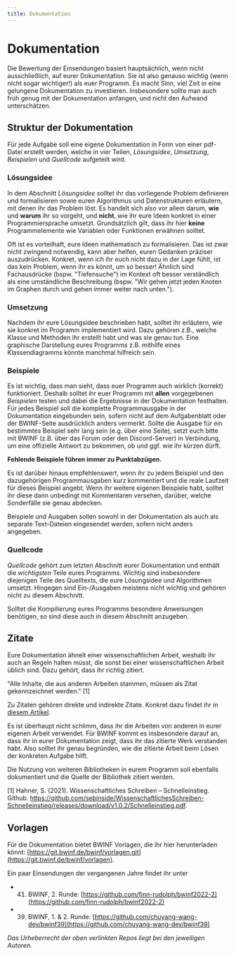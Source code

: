 ```yaml
---
title: Dokumentation
---
```


# Dokumentation

Die Bewertung der Einsendungen basiert hauptsächlich, wenn nicht ausschließlich,
auf eurer Dokumentation. Sie ist also genauso wichtig (wenn nicht sogar wichtiger!)
als euer Programm.
Es macht Sinn, viel Zeit in eine gelungene Dokumentation zu investieren.
Insbesondere sollte man auch
früh genug mit der Dokumentation anfangen, und nicht den Aufwand unterschätzen.


## Struktur der Dokumentation

Für jede Aufgabe soll eine eigene Dokumentation in Form von einer pdf-Datei
erstellt werden, welche in vier Teilen, *Lösungsidee*, *Umsetzung*,
*Beispielen* und *Quellcode* aufgeteilt wird.

### Lösungsidee

In dem Abschnitt *Lösungsidee* solltet ihr das vorliegende Problem definieren
und formalisieren sowie euren Algorithmus und Datenstrukturen erläutern, mit
denen ihr das Problem löst. Es handelt sich also vor allem darum, **wie** und
**warum** ihr so vorgeht, und **nicht**, wie ihr eure Ideen konkret in einer
Programmiersprache umsetzt. Grundsätzlich gilt, dass ihr hier **keine**
Programmelemente wie Variablen oder Funktionen erwähnen solltet. 

Oft ist es vorteilhaft, eure Ideen mathematisch zu formalisieren.
Das ist zwar nicht zwingend notwendig, kann aber helfen, euren Gedanken präziser auszudrücken.
Konkret, wenn ich ihr euch nicht dazu in der Lage fühlt, ist das kein Problem, wenn ihr es könnt, um so besser!
Ähnlich sind Fachausdrücke (bspw. "Tiefensuche") im Kontext oft besser verständlich als eine
umständliche Beschreibung (bspw. "Wir gehen jetzt jeden Knoten im Graphen durch
und gehen immer weiter nach unten.").  

### Umsetzung

Nachdem ihr eure Lösungsidee beschrieben habt, solltet ihr erläutern, wie sie
konkret im Programm implementiert wird. Dazu gehören z.B., welche Klasse und
Methoden ihr erstellt habt und was sie genau tun. Eine graphische Darstellung
eures Programms z.B. mithilfe eines Klassendiagramms könnte manchmal hilfreich
sein.

### Beispiele

Es ist wichtig, dass man sieht, dass euer Programm auch wirklich (korrekt)
funktioniert. Deshalb solltet ihr euer Programm mit **allen** vorgegebenen
*Beispielen* testen und dabei die Ergebnisse in der Dokumentation festhalten. Für
jedes Beispiel soll die komplette Programmausgabe in der Dokumentation
eingebunden sein, sofern nicht auf dem Aufgabenblatt oder der BWINF-Seite
ausdrücklich anders vermerkt. Sollte die Ausgabe für ein bestimmtes Beispiel
sehr lang sein (e.g. über eine Seite), setzt euch bitte mit BWINF (z.B. über das
Forum oder den Discord-Server) in Verbindung, um eine offizielle Antwort zu
bekommen, ob und ggf. wie ihr kürzen dürft.

**Fehlende Beispiele führen immer zu Punktabzügen.**

Es ist darüber hinaus empfehlenswert, wenn ihr zu jedem Beispiel und den
dazugehörigen Programmausgaben kurz kommentiert und die reale Laufzeit für dieses
Beispiel angebt. Wenn ihr weitere eigenen Beispiele habt, solltet ihr diese dann
unbedingt mit Kommentaren versehen, darüber, welche Sonderfälle sie genau
abdecken. 

Beispiele und Ausgaben sollen sowohl in der Dokumentation als auch als separate
Text-Dateien eingesendet werden, sofern nicht anders angegeben. 

### Quellcode

*Quellcode* gehört zum letzten Abschnitt eurer Dokumentation und enthält die
*wichtigsten* Teile eures Programms. Wichtig sind insbesondere diejenigen Teile
des Quelltexts, die eure Lösungsidee und Algorithmen umsetzt. Hingegen sind
Ein-/Ausgaben meistens nicht wichtig und gehören nicht zu diesem Abschnitt. 

Solltet die Kompilierung eures Programms besondere Anweisungen benötigen, so
sind diese auch in diesem Abschnitt anzugeben.

## Zitate

Eure Dokumentation ähnelt einer wissenschaftlichen Arbeit, weshalb ihr auch an
Regeln halten müsst, die sonst bei einer wissenschaftlichen Arbeit üblich sind.
Dazu gehört, dass ihr richtig zitiert. 

"Alle Inhalte, die aus anderen Arbeiten stammen, müssen als Zitat gekennzeichnet werden." [1]

Zu Zitaten gehören direkte und indirekte Zitate. Konkret dazu findet ihr in
[diesem
Artikel](https://www.br.de/fernsehen/ard-alpha/sendungen/campus/richtig-zitieren-schriftliche-arbeit-100.html). 

Es ist überhaupt nicht schlimm, dass ihr die Arbeiten von anderen in eurer
eigenen Arbeit verwendet. Für BWINF kommt es insbesondere darauf an, dass ihr in
eurer Dokumentation zeigt, dass ihr das zitierte Werk verstanden habt. Also
solltet ihr genau begründen, wie die zitierte Arbeit beim Lösen der konkreten Aufgabe
hilft. 

Die Nutzung von weiteren Bibliotheken in eurem Programm soll ebenfalls
dokumentiert und die Quelle der Bibliothek zitiert werden. 

[1] Hahner, S. (2021). Wissenschaftliches Schreiben – Schnelleinstieg. Github. https://github.com/sebinside/WissenschaftlichesSchreiben-Schnelleinstieg/releases/download/v1.0.2/Schnelleinstieg.pdf. 


## Vorlagen

Für die Dokumentation bietet BWINF Vorlagen, die ihr hier herunterladen könnt: [https://git.bwinf.de/bwinf/vorlagen.git](https://git.bwinf.de/bwinf/vorlagen).

Ein paar Einsendungen der vergangenen Jahre findet ihr unter
- 41. BWINF, 2. Runde: [https://github.com/finn-rudolph/bwinf2022-2](https://github.com/finn-rudolph/bwinf2022-2)
- 39. BWINF, 1. & 2. Runde: [https://github.com/chuyang-wang-dev/bwinf39](https://github.com/chuyang-wang-dev/bwinf39)

*Das Urheberrecht der oben verlinkten Repos liegt bei den jeweiligen Autoren.*


<ReferenceList>
<ReferenceListItem url="https://bwinf.de/fileadmin/bundeswettbewerb/41/Loesungshinweise411.pdf" author="BWINF" title="Lösungshinweise 41.1" />
<ReferenceListItem url="https://sdq.kastel.kit.edu/wiki/Wissenschaftliches_Schreiben/Zitieren" author="KIT" title="Wissenschaftliches Schreiben/Zitieren" />
<ReferenceListItem url="https://github.com/sebinside/WissenschaftlichesSchreiben-Schnelleinstieg/releases/download/v1.0.2/Schnelleinstieg.pdf" author="Sebastian Hahner" title="Wissenschaftliches Schreiben – Schnelleinstieg" />
<ReferenceListItem url="https://www.br.de/fernsehen/ard-alpha/sendungen/campus/richtig-zitieren-schriftliche-arbeit-100.html" author="Friederike Kühn" title="Richtig Zitieren!" />
</ReferenceList>
